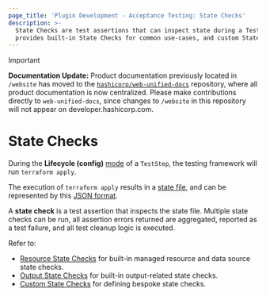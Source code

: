 ```yaml
---
page_title: 'Plugin Development - Acceptance Testing: State Checks'
description: >-
  State Checks are test assertions that can inspect state during a TestStep. The testing module
  provides built-in State Checks for common use-cases, and custom State Checks can also be implemented.
---
```


> [!IMPORTANT]  
> **Documentation Update:** Product documentation previously located in `/website` has moved to the [`hashicorp/web-unified-docs`](https://github.com/hashicorp/web-unified-docs) repository, where all product documentation is now centralized. Please make contributions directly to `web-unified-docs`, since changes to `/website` in this repository will not appear on developer.hashicorp.com.

# State Checks

During the **Lifecycle (config)** [mode](/terraform/plugin/testing/acceptance-tests/teststep#test-modes) of a `TestStep`, the testing framework will run `terraform apply`.

The execution of `terraform apply` results in a [state file](/terraform/language/state), and can be represented by this [JSON format](/terraform/internals/json-format#state-representation).

A **state check** is a test assertion that inspects the state file. Multiple state checks can be run, all assertion errors returned are aggregated, reported as a test failure, and all test cleanup logic is executed.

Refer to:

- [Resource State Checks](/terraform/plugin/testing/acceptance-tests/state-checks/resource) for built-in managed resource and data source state checks.
- [Output State Checks](/terraform/plugin/testing/acceptance-tests/state-checks/output) for built-in output-related state checks.
- [Custom State Checks](/terraform/plugin/testing/acceptance-tests/state-checks/custom) for defining bespoke state checks.
